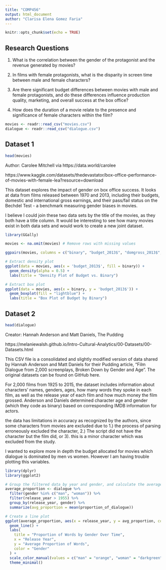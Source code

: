 ```yaml
---
title: "COMP456"
output: html_document
author: "Clarisa Elena Gomez Faria"
---
```


```r
knitr::opts_chunk$set(echo = TRUE)
```

## Research Questions 

1. What is the correlation between the gender of the protagonist and the revenue generated by movies?

2. In films with female protagonists, what is the disparity in screen time between male and female characters?

3. Are there significant budget differences between movies with male and female protagonists, and do these differences influence production quality, marketing, and overall success at the box office?

4. How does the duration of a movie relate to the presence and significance of female characters within the film?


```r
movies <- readr::read_csv("movies.csv") 
dialogue <- readr::read_csv("dialogue.csv") 
```

## Dataset 1 
```r
head(movies)
```

Author: Carolee Mitchell via https://data.world/carolee

https://www.kaggle.com/datasets/thedevastator/box-office-performance-of-movies-with-female-lea?resource=download

This dataset explores the impact of gender on box office success. It looks at data from films released between 1970 and 2013, including their budgets, domestic and international gross earnings, and their pass/fail status on the Bechdel Test - a benchmark measuring gender biases in movies.

I believe I could join these two data sets by the title of the movies, as they both have a title column. It would be interesting to see how many movies exist in both data sets and would work to create a new joint dataset. 



```r
library(GGally)

movies <- na.omit(movies) # Remove rows with missing values

ggpairs(movies, columns = c("binary", "budget_2013$", "domgross_2013$", "intgross_2013$"), aes(fill = binary))

# Extract density plot
ggplot(data = movies, aes(x = 'budget_2013$', fill = binary)) +
  geom_density(alpha = 0.5) +
  labs(title = "Density Plot of Budget vs. Binary")

# Extract box plot
ggplot(data = movies, aes(x = binary, y = 'budget_2013$')) +
  geom_boxplot(fill = "lightblue") +
  labs(title = "Box Plot of Budget by Binary")

```

## Dataset 2
```r
head(dialogue)
```


Creator: Hannah Anderson and Matt Daniels, The Pudding

https://melaniewalsh.github.io/Intro-Cultural-Analytics/00-Datasets/00-Datasets.html  

This CSV file is a consolidated and slightly modified version of data shared by Hannah Anderson and Matt Daniels for their Pudding article, “Film Dialogue from 2,000 screenplays, Broken Down by Gender and Age”. The original datasets can be found on GitHub here.

For 2,000 films from 1925 to 2015, the dataset includes information about characters’ names, genders, ages, how many words they spoke in each film, as well as the release year of each film and how much money the film grossed. Anderson and Daniels determined character age and gender (which they code as binary) based on corresponding IMDB information for actors. 

the data has limitations in accuracy as recognized by the authors, since some characters from movies are excluded due to 1.) the process of parsing erroneously excluded the character, 2.) The script did not have the character but the film did, or 3). this is a minor character which was excluded from the study.

I wanted to explore more in depth the budget allocated for movies which dialogue is dominated by men vs women. However I am having trouble plotting this variables. 

```r
library(dplyr)
library(ggplot2)

# Group the filtered data by year and gender, and calculate the average proportion of words spoken
average_proportion <- dialogue %>%
  filter(gender %in% c("man", "woman")) %>% 
  filter(release_year > 1955) %>% 
  group_by(release_year, gender) %>%
  summarize(avg_proportion = mean(proportion_of_dialogue))

# Create a line plot
ggplot(average_proportion, aes(x = release_year, y = avg_proportion, color = gender)) +
  geom_line() +
  labs(
    title = "Proportion of Words by Gender Over Time",
    x = "Release Year",
    y = "Average Proportion of Words",
    color = "Gender"
  ) +
  scale_color_manual(values = c("man" = "orange", "woman" = "darkgreen")) + # Set custom colors
  theme_minimal()

```

